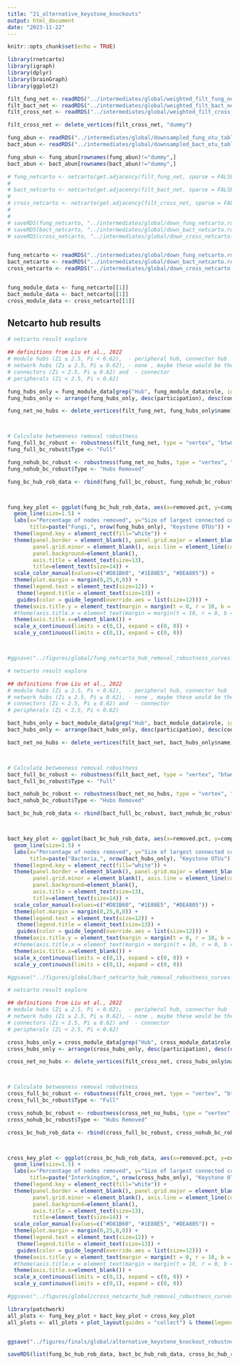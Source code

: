 ```yaml
---
title: "21_alternative_keystone_knockouts"
output: html_document
date: "2023-11-22"
---
```


```r
knitr::opts_chunk$set(echo = TRUE)
```

```r
library(rnetcarto)
library(igraph)
library(dplyr)
library(brainGraph)
library(ggplot2)
```

```r
filt_fung_net <- readRDS("../intermediates/global/weighted_filt_fung_net.rds")
filt_bact_net <- readRDS("../intermediates/global/weighted_filt_bact_net.rds")
filt_cross_net <- readRDS("../intermediates/global/weighted_filt_cross_net.rds")

filt_cross_net <- delete_vertices(filt_cross_net, "dummy")

fung_abun <- readRDS("../intermediates/global/downsampled_fung_otu_table.rds")
bact_abun <- readRDS("../intermediates/global/downsampled_bact_otu_table.rds")

fung_abun <- fung_abun[rownames(fung_abun)!="dummy",]
bact_abun <- bact_abun[rownames(bact_abun)!="dummy",]
```

```r
# fung_netcarto <- netcarto(get.adjacency(filt_fung_net, sparse = FALSE))
# 
# bact_netcarto <- netcarto(get.adjacency(filt_bact_net, sparse = FALSE))
# 
# cross_netcarto <- netcarto(get.adjacency(filt_cross_net, sparse = FALSE))
# 
# 
# saveRDS(fung_netcarto, "../intermediates/global/down_fung_netcarto.rds")
# saveRDS(bact_netcarto, "../intermediates/global/down_bact_netcarto.rds")
# saveRDS(cross_netcarto, "../intermediates/global/down_cross_netcarto.rds")


fung_netcarto <- readRDS("../intermediates/global/down_fung_netcarto.rds")
bact_netcarto <- readRDS("../intermediates/global/down_bact_netcarto.rds")
cross_netcarto <- readRDS("../intermediates/global/down_cross_netcarto.rds")


fung_module_data <- fung_netcarto[[1]]
bact_module_data <- bact_netcarto[[1]]
cross_module_data <- cross_netcarto[[1]]
```



## Netcarto hub results

```r
# netcarto result explore

## definitions from Liu et al., 2022
# module hubs (Zi ≥ 2.5, Pi < 0.62),  - peripheral hub, connector hub
# network hubs (Zi ≥ 2.5, Pi ≥ 0.62), - none , maybe these would be the kinless hubs
# connectors (Zi < 2.5, Pi ≥ 0.62) and  - connector
# peripherals (Zi < 2.5, Pi < 0.62)

fung_hubs_only = fung_module_data[grep("Hub", fung_module_data$role, ignore.case=TRUE),]
fung_hubs_only <- arrange(fung_hubs_only, desc(participation), desc(connectivity))

fung_net_no_hubs <- delete_vertices(filt_fung_net, fung_hubs_only$name)



# Calculate betweeness removal robustness
fung_full_bc_robust <- robustness(filt_fung_net, type = "vertex", "btwn.cent")
fung_full_bc_robust$Type <- "Full"

fung_nohub_bc_robust <- robustness(fung_net_no_hubs, type = "vertex", "btwn.cent")
fung_nohub_bc_robust$Type <- "Hubs Removed"

fung_bc_hub_rob_data <- rbind(fung_full_bc_robust, fung_nohub_bc_robust)



fung_key_plot <- ggplot(fung_bc_hub_rob_data, aes(x=removed.pct, y=comp.pct, group=Type, color=Type)) +
  geom_line(size=1.5) +
  labs(x="Percentage of nodes removed", y="Size of largest connected component",
       title=paste("Fungi,", nrow(fung_hubs_only), "Keystone OTUs")) +
  theme(legend.key = element_rect(fill="white")) +
  theme(panel.border = element_blank(), panel.grid.major = element_blank(),
        panel.grid.minor = element_blank(), axis.line = element_line(colour = "black"),
        panel.background=element_blank(),
        axis.title = element_text(size=13),
        title=element_text(size=14)) +
  scale_color_manual(values=c("#D81B60", "#1E88E5", "#DEA805")) +
  theme(plot.margin = margin(0,25,0,0)) +
  theme(legend.text = element_text(size=12)) +
   theme(legend.title = element_text(size=13)) +
   guides(color = guide_legend(override.aes = list(size=12))) +
  theme(axis.title.y = element_text(margin = margin(t = 0, r = 10, b = 0, l = 0))) +
  #theme(axis.title.x = element_text(margin = margin(t = 10, r = 0, b = 0, l = 0))) +
  theme(axis.title.x=element_blank()) +
  scale_x_continuous(limits = c(0,1), expand = c(0, 0)) +
  scale_y_continuous(limits = c(0,1), expand = c(0, 0)) 



#ggsave("../figures/global/fung_netcarto_hub_removal_robustness_curves.png", b, width=7, height=5)


```


```r
# netcarto result explore

## definitions from Liu et al., 2022
# module hubs (Zi ≥ 2.5, Pi < 0.62),  - peripheral hub, connector hub
# network hubs (Zi ≥ 2.5, Pi ≥ 0.62), - none , maybe these would be the kinless hubs
# connectors (Zi < 2.5, Pi ≥ 0.62) and  - connector
# peripherals (Zi < 2.5, Pi < 0.62)

bact_hubs_only = bact_module_data[grep("Hub", bact_module_data$role, ignore.case=TRUE),]
bact_hubs_only <- arrange(bact_hubs_only, desc(participation), desc(connectivity))

bact_net_no_hubs <- delete_vertices(filt_bact_net, bact_hubs_only$name)



# Calculate betweeness removal robustness
bact_full_bc_robust <- robustness(filt_bact_net, type = "vertex", "btwn.cent")
bact_full_bc_robust$Type <- "Full"

bact_nohub_bc_robust <- robustness(bact_net_no_hubs, type = "vertex", "btwn.cent")
bact_nohub_bc_robust$Type <- "Hubs Removed"

bact_bc_hub_rob_data <- rbind(bact_full_bc_robust, bact_nohub_bc_robust)



bact_key_plot <- ggplot(bact_bc_hub_rob_data, aes(x=removed.pct, y=comp.pct, group=Type, color=Type)) +
  geom_line(size=1.5) +
  labs(x="Percentage of nodes removed", y="Size of largest connected component",
       title=paste("Bacteria,", nrow(bact_hubs_only), "Keystone OTUs")) +
  theme(legend.key = element_rect(fill="white")) +
  theme(panel.border = element_blank(), panel.grid.major = element_blank(),
        panel.grid.minor = element_blank(), axis.line = element_line(colour = "black"),
        panel.background=element_blank(),
        axis.title = element_text(size=13),
        title=element_text(size=14)) +
  scale_color_manual(values=c("#D81B60", "#1E88E5", "#DEA805")) +
  theme(plot.margin = margin(0,25,0,0)) +
  theme(legend.text = element_text(size=12)) +
   theme(legend.title = element_text(size=13)) +
   guides(color = guide_legend(override.aes = list(size=12))) +
  theme(axis.title.y = element_text(margin = margin(t = 0, r = 10, b = 0, l = 0))) +
  #theme(axis.title.x = element_text(margin = margin(t = 10, r = 0, b = 0, l = 0))) +
  theme(axis.title.x=element_blank()) +
  scale_x_continuous(limits = c(0,1), expand = c(0, 0)) +
  scale_y_continuous(limits = c(0,1), expand = c(0, 0)) 

#ggsave("../figures/global/bact_netcarto_hub_removal_robustness_curves.png", width=7, height=5)


```

```r
# netcarto result explore

## definitions from Liu et al., 2022
# module hubs (Zi ≥ 2.5, Pi < 0.62),  - peripheral hub, connector hub
# network hubs (Zi ≥ 2.5, Pi ≥ 0.62), - none , maybe these would be the kinless hubs
# connectors (Zi < 2.5, Pi ≥ 0.62) and  - connector
# peripherals (Zi < 2.5, Pi < 0.62)

cross_hubs_only = cross_module_data[grep("Hub", cross_module_data$role, ignore.case=TRUE),]
cross_hubs_only <- arrange(cross_hubs_only, desc(participation), desc(connectivity))

cross_net_no_hubs <- delete_vertices(filt_cross_net, cross_hubs_only$name)



# Calculate betweeness removal robustness
cross_full_bc_robust <- robustness(filt_cross_net, type = "vertex", "btwn.cent")
cross_full_bc_robust$Type <- "Full"

cross_nohub_bc_robust <- robustness(cross_net_no_hubs, type = "vertex", "btwn.cent")
cross_nohub_bc_robust$Type <- "Hubs Removed"

cross_bc_hub_rob_data <- rbind(cross_full_bc_robust, cross_nohub_bc_robust)



cross_key_plot <- ggplot(cross_bc_hub_rob_data, aes(x=removed.pct, y=comp.pct, group=Type, color=Type)) +
  geom_line(size=1.5) +
  labs(x="Percentage of nodes removed", y="Size of largest connected component",
       title=paste("Interkingdom,", nrow(cross_hubs_only), "Keystone OTUs")) +
  theme(legend.key = element_rect(fill="white")) +
  theme(panel.border = element_blank(), panel.grid.major = element_blank(),
        panel.grid.minor = element_blank(), axis.line = element_line(colour = "black"),
        panel.background=element_blank(),
        axis.title = element_text(size=13),
        title=element_text(size=14)) +
  scale_color_manual(values=c("#D81B60", "#1E88E5", "#DEA805")) +
  theme(plot.margin = margin(0,25,0,0)) +
  theme(legend.text = element_text(size=12)) +
   theme(legend.title = element_text(size=13)) +
   guides(color = guide_legend(override.aes = list(size=12))) +
  theme(axis.title.y = element_text(margin = margin(t = 0, r = 10, b = 0, l = 0))) +
  #theme(axis.title.x = element_text(margin = margin(t = 10, r = 0, b = 0, l = 0))) +
  theme(axis.title.x=element_blank()) +
  scale_x_continuous(limits = c(0,1), expand = c(0, 0)) +
  scale_y_continuous(limits = c(0,1), expand = c(0, 0)) 

#ggsave("../figures/global/cross_netcarto_hub_removal_robustness_curves.png", width=7, height=5)

library(patchwork)
all_plots <- fung_key_plot + bact_key_plot + cross_key_plot
all_plots <- all_plots + plot_layout(guides = "collect") & theme(legend.position = "bottom")


ggsave("../figures/finals/global/alternative_keystone_knockout_robustness.pdf", width=17, height=6)


```

```r
saveRDS(list(fung_bc_hub_rob_data, bact_bc_hub_rob_data, cross_bc_hub_rob_data), "../intermediates/global/robustness_data_hub_knockouts.rds")
```




